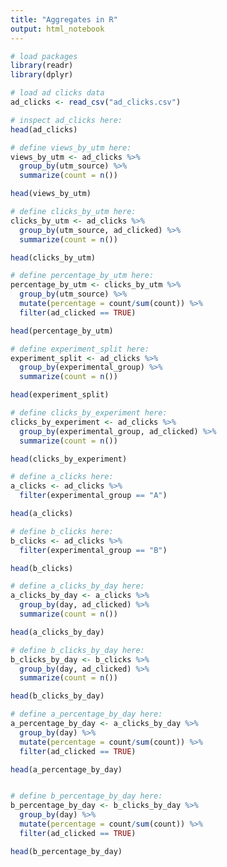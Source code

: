 ```yaml
---
title: "Aggregates in R"
output: html_notebook
---
```


```r
# load packages
library(readr)
library(dplyr)
```

```r
# load ad clicks data
ad_clicks <- read_csv("ad_clicks.csv")
```

```r
# inspect ad_clicks here:
head(ad_clicks)
```

```r
# define views_by_utm here:
views_by_utm <- ad_clicks %>%
  group_by(utm_source) %>%
  summarize(count = n())

head(views_by_utm)
```

```r
# define clicks_by_utm here:
clicks_by_utm <- ad_clicks %>%
  group_by(utm_source, ad_clicked) %>%
  summarize(count = n())

head(clicks_by_utm)
```

```r
# define percentage_by_utm here:
percentage_by_utm <- clicks_by_utm %>%
  group_by(utm_source) %>%
  mutate(percentage = count/sum(count)) %>%
  filter(ad_clicked == TRUE)

head(percentage_by_utm)
```

```r
# define experiment_split here:
experiment_split <- ad_clicks %>%
  group_by(experimental_group) %>%
  summarize(count = n())

head(experiment_split)
```

```r
# define clicks_by_experiment here:
clicks_by_experiment <- ad_clicks %>%
  group_by(experimental_group, ad_clicked) %>%
  summarize(count = n())

head(clicks_by_experiment)
```

```r
# define a_clicks here:
a_clicks <- ad_clicks %>%
  filter(experimental_group == "A")

head(a_clicks)

# define b_clicks here:
b_clicks <- ad_clicks %>%
  filter(experimental_group == "B")

head(b_clicks)
```

```r
# define a_clicks_by_day here:
a_clicks_by_day <- a_clicks %>%
  group_by(day, ad_clicked) %>%
  summarize(count = n())

head(a_clicks_by_day)

# define b_clicks_by_day here:
b_clicks_by_day <- b_clicks %>%
  group_by(day, ad_clicked) %>%
  summarize(count = n())

head(b_clicks_by_day)
```

```r
# define a_percentage_by_day here:
a_percentage_by_day <- a_clicks_by_day %>%
  group_by(day) %>%
  mutate(percentage = count/sum(count)) %>%
  filter(ad_clicked == TRUE)

head(a_percentage_by_day)


# define b_percentage_by_day here:
b_percentage_by_day <- b_clicks_by_day %>%
  group_by(day) %>%
  mutate(percentage = count/sum(count)) %>%
  filter(ad_clicked == TRUE)

head(b_percentage_by_day)
```